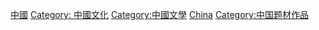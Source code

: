 [[Category:亞洲背景作品|中國]]
[[Category:_中國文化|Category: 中國文化]]
[[Category:中國文學|Category:中國文學]]
[[Category:各國背景作品|China]]
[[Category:中国题材作品|Category:中国题材作品]]